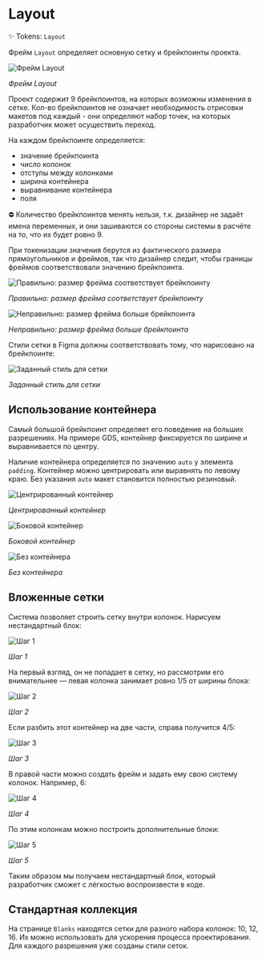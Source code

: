 
<Meta title="Design / Layout" />

# Layout

✨ Tokens: `Layout`

Фрейм `Layout` определяет основную сетку и брейкпоинты проекта.

<img src="images/layout/frame.png" alt="Фрейм Layout" />

_Фрейм Layout_

Проект содержит 9 брейкпоинтов, на которых возможны изменения в сетке. Кол-во брейкпоинтов не означает необходимость отрисовки макетов под каждый - они определяют набор точек, на которых разработчик может осуществить переход.

На каждом брейкпоинте определяется:

- значение брейкпоинта
- число колонок
- отступы между колонками
- ширина контейнера
- выравнивание контейнера
- поля

⛔️ Количество брейкпоинтов менять нельзя, т.к. дизайнер не задаёт имена переменных, и они зашиваются со стороны системы в расчёте на то, что их будет ровно 9.

При токенизации значения берутся из фактического размера прямоугольников и фреймов, так что дизайнер следит, чтобы границы фреймов соответствовали значению брейкпоинта.

<img src="images/layout/breakpoint-good.png" alt="Правильно: размер фрейма соответствует брейкпоинту" />

_Правильно: размер фрейма соответствует брейкпоинту_

<img src="images/layout/breakpoint-bad.png" alt="Неправильно: размер фрейма больше брейкпоинта" />

_Неправильно: размер фрейма больше брейкпоинта_

Стили сетки в Figma должны соответствовать тому, что нарисовано на брейкпоинте:

<img src="images/layout/breakpoint-grid.png" alt="Заданный стиль для сетки" />

_Заданный стиль для сетки_

## Использование контейнера

Самый большой брейкпоинт определяет его поведение на больших разрешениях. На примере GDS, контейнер фиксируется по ширине и выравнивается по центру.

Наличие контейнера определяется по значению `auto` у элемента `padding`. Контейнер можно центрировать или выравнять по левому краю. Без указания `auto` макет становится полностью резиновый.

<img src="images/layout/container-center.png" alt="Центрированный контейнер" />

_Центрированный контейнер_

<img src="images/layout/container-left.png" alt="Боковой контейнер" />

_Боковой контейнер_

<img src="images/layout/container-none.png" alt="Без контейнера" />

_Без контейнера_

## Вложенные сетки

Система позволяет строить сетку внутри колонок. Нарисуем нестандартный блок:

<img src="images/layout/uncommon-grid-1.png" alt="Шаг 1" />

_Шаг 1_

На первый взгляд, он не попадает в сетку, но рассмотрим его внимательнее — левая колонка занимает ровно 1/5 от ширины блока:

<img src="images/layout/uncommon-grid-2.png" alt="Шаг 2" />

_Шаг 2_

Если разбить этот контейнер на две части, справа получится 4/5:

<img src="images/layout/uncommon-grid-3.png" alt="Шаг 3" />

_Шаг 3_

В правой части можно создать фрейм и задать ему свою систему колонок. Например, 6:

<img src="images/layout/uncommon-grid-4.png" alt="Шаг 4" />

_Шаг 4_

По этим колонкам можно построить дополнительные блоки:

<img src="images/layout/uncommon-grid-5.png" alt="Шаг 5" />

_Шаг 5_

Таким образом мы получаем нестандартный блок, который разработчик сможет с лёгкостью воспроизвести в коде.

## Стандартная коллекция

На странице `Blanks` находятся сетки для разного набора колонок: 10, 12, 16. Их можно использовать для ускорения процесса проектирования. Для каждого разрешения уже созданы стили сеток.
